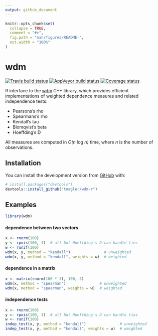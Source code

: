 ```yaml
---
output: github_document
---
```


```r
knitr::opts_chunk$set(
  collapse = TRUE,
  comment = "#>",
  fig.path = "man/figures/README-",
  out.width = "100%"
)
```
# wdm

[![Travis build status](https://travis-ci.org/tnagler/wdm-r.svg?branch=master)](https://travis-ci.org/tnagler/wdm-r)
[![AppVeyor build status](https://ci.appveyor.com/api/projects/status/github/tnagler/wdm-r?branch=master&svg=true)](https://ci.appveyor.com/project/tnagler/wdm-r)
[![Coverage status](https://codecov.io/gh/tnagler/wdm-r/branch/master/graph/badge.svg)](https://codecov.io/github/tnagler/wdm-r?branch=master)

R interface to the [wdm](https://github.com/tnagler/wdm) C++ library, which
provides efficient implementations of weighted dependence measures and related 
independence tests:

   * Pearsons's rho
   * Spearmans's rho
   * Kendall's tau
   * Blomqvist's beta
   * Hoeffding's D
 
All measures are computed in *O(n* log *n)* time, where *n* is the number of 
observations.


## Installation

You can install the development version from [GitHub](https://github.com/) with:

``` r
# install.packages("devtools")
devtools::install_github("tnagler/wdm-r")
```
## Examples

```r
library(wdm)
```

####  dependence between two vectors
``` r
x <- rnorm(100)
y <- rpois(100, 1)  # all but Hoeffding's D can handle ties
w <- runif(100)
wdm(x, y, method = "kendall")               # unweighted
wdm(x, y, method = "kendall", weights = w)  # weighted
```

####  dependence in a matrix
``` r
x <- matrix(rnorm(100 * 3), 100, 3)
wdm(x, method = "spearman")               # unweighted
wdm(x, method = "spearman", weights = w)  # weighted
```

#### independence tests
``` r
x <- rnorm(100)
y <- rpois(100, 1)  # all but Hoeffding's D can handle ties
w <- runif(100)
indep_test(x, y, method = "kendall")               # unweighted
indep_test(x, y, method = "kendall", weights = w)  # weighted
```

